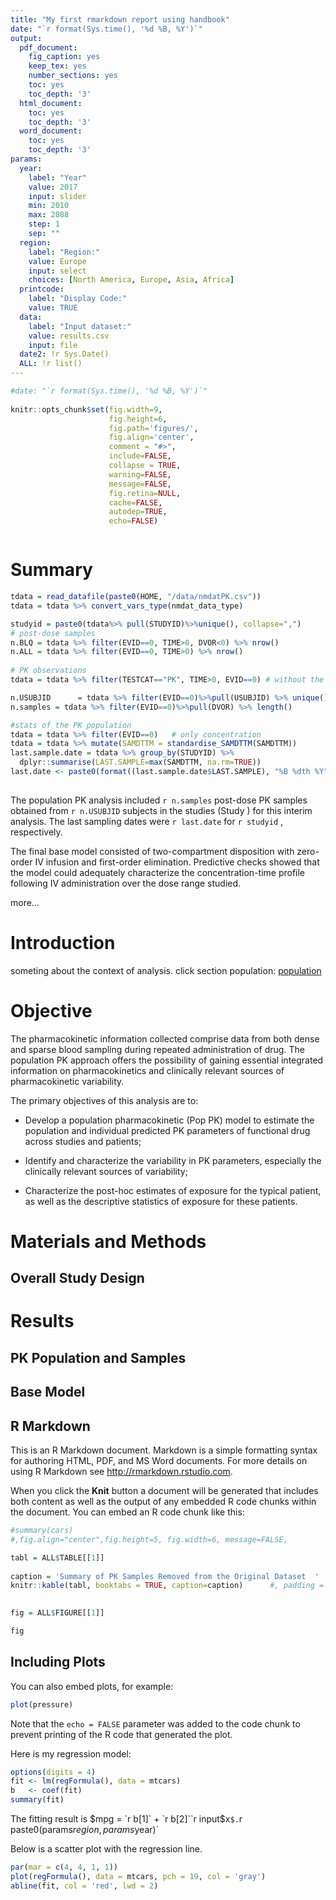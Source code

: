 ```yaml
---
title: "My first rmarkdown report using handbook"
date: "`r format(Sys.time(), '%d %B, %Y')`"
output:
  pdf_document:
    fig_caption: yes
    keep_tex: yes
    number_sections: yes
    toc: yes
    toc_depth: '3'
  html_document:
    toc: yes
    toc_depth: '3'
  word_document: 
    toc: yes
    toc_depth: '3'   
params:
  year:
    label: "Year"
    value: 2017
    input: slider
    min: 2010
    max: 2088
    step: 1
    sep: ""
  region:
    label: "Region:"
    value: Europe
    input: select
    choices: [North America, Europe, Asia, Africa]
  printcode:
    label: "Display Code:"
    value: TRUE
  data:
    label: "Input dataset:"
    value: results.csv
    input: file
  date2: !r Sys.Date()
  ALL: !r list()
---
```


```r

#date: "`r format(Sys.time(), '%d %B, %Y')`"
   
knitr::opts_chunk$set(fig.width=9, 
                      fig.height=6, 
                      fig.path='figures/', 
                      fig.align='center',
                      comment = "#>",
                      include=FALSE,
                      collapse = TRUE,
                      warning=FALSE, 
                      message=FALSE, 
                      fig.retina=NULL, 
                      cache=FALSE, 
                      autodep=TRUE, 
                      echo=FALSE)



```




# Summary {#sec-summary}


```r

tdata = read_datafile(paste0(HOME, "/data/nmdatPK.csv"))
tdata = tdata %>% convert_vars_type(nmdat_data_type)

studyid = paste0(tdata%>% pull(STUDYID)%>%unique(), collapse=",")
# post-dose samples
n.BLQ = tdata %>% filter(EVID==0, TIME>0, DVOR<0) %>% nrow()
n.ALL = tdata %>% filter(EVID==0, TIME>0) %>% nrow()  
  
# PK observations
tdata = tdata %>% filter(TESTCAT=="PK", TIME>0, EVID==0) # without the outliers or missing data

n.USUBJID      = tdata %>% filter(EVID==0)%>%pull(USUBJID) %>% unique() %>% length()
n.samples = tdata %>% filter(EVID==0)%>%pull(DVOR) %>% length() 

#stats of the PK population
tdata = tdata %>% filter(EVID==0)   # only concentration
tdata = tdata %>% mutate(SAMDTTM = standardise_SAMDTTM(SAMDTTM)) 
last.sample.date = tdata %>% group_by(STUDYID) %>% 
  dplyr::summarise(LAST.SAMPLE=max(SAMDTTM, na.rm=TRUE))
last.date <- paste0(format((last.sample.date$LAST.SAMPLE), "%B %dth %Y"), collapse=" and ")
 

```

The population PK analysis included `r n.samples` post-dose PK samples obtained from `r n.USUBJID` subjects in the studies (Study ) for this interim analysis. The last sampling dates were `r last.date`  for `r studyid` , respectively.  

The final base model consisted of two-compartment disposition with zero-order IV infusion and first-order elimination. Predictive checks showed that the model could adequately characterize the concentration-time profile following IV administration over the dose range studied. 
  
more...

<!--

-->


# Introduction {#sec-introduction}
 
someting about the context of analysis. click section population: [population](#population)



# Objective {#sec-objective}

The pharmacokinetic information collected comprise data from both dense and sparse blood sampling during repeated administration of drug. The population PK approach offers the possibility of gaining essential integrated information on pharmacokinetics and clinically relevant sources of pharmacokinetic variability. 

The primary objectives of this analysis are to:

*	Develop a population pharmacokinetic (Pop PK) model to estimate the population and individual predicted PK parameters of functional drug across studies and patients;

*	Identify and characterize the variability in PK parameters, especially the clinically relevant sources of variability; 

*	Characterize the post-hoc estimates of exposure for the typical patient, as well as the descriptive statistics of exposure for these patients.  


# Materials and Methods {#sec-method}
 
## Overall Study Design {#sec-study-design}


# Results {#sec-results}

## PK Population and Samples {#subsec-population}


## Base Model {#result-base-model}


## R Markdown

This is an R Markdown document. Markdown is a simple formatting syntax for authoring HTML, PDF, and MS Word documents. For more details on using R Markdown see <http://rmarkdown.rstudio.com>.

When you click the **Knit** button a document will be generated that includes both content as well as the output of any embedded R code chunks within the document. You can embed an R code chunk like this:

\newpage

```r
#summary(cars)
#,fig.align="center",fig.height=5, fig.width=6, message=FALSE,

tabl = ALL$TABLE[[1]]
  
caption = 'Summary of PK Samples Removed from the Original Dataset  '
knitr::kable(tabl, booktabs = TRUE, caption=caption)      #, padding = 2
   


```


```r

fig = ALL$FIGURE[[1]]

fig

```





## Including Plots

You can also embed plots, for example:

```r
plot(pressure)
```

Note that the `echo = FALSE` parameter was added to the code chunk to prevent printing of the R code that generated the plot.


Here is my regression model:

```r
options(digits = 4)
fit <- lm(regFormula(), data = mtcars)
b   <- coef(fit)
summary(fit)
```

The fitting result is $mpg = `r b[1]` + `r b[2]``r input$x`$.  
 `r paste0(params$region, params$year)`  

Below is a scatter plot with the regression line.

```r
par(mar = c(4, 4, 1, 1))
plot(regFormula(), data = mtcars, pch = 19, col = 'gray')
abline(fit, col = 'red', lwd = 2)
```